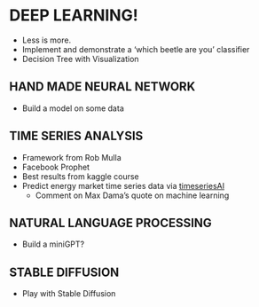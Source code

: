# DEEP LEARNING!

- Less is more.
- Implement and demonstrate a 'which beetle are you' classifier
- Decision Tree with Visualization

## HAND MADE NEURAL NETWORK

- Build a model on some data

## TIME SERIES ANALYSIS

- Framework from Rob Mulla
- Facebook Prophet
- Best results from kaggle course
- Predict energy market time series data via [timeseriesAI](https://github.com/timeseriesAI/tsai)
    - Comment on Max Dama's quote on machine learning

## NATURAL LANGUAGE PROCESSING
- Build a miniGPT?

## STABLE DIFFUSION
- Play with Stable Diffusion

